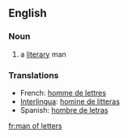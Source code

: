 ==English==
===Noun===
{{en-noun|sg=[[man]] [[of]] [[letter]]s|pl= [[men of letters]]}}

# a [[literary]] man

=== Translations ===
*French: [[homme de lettres]]
*[[Interlingua]]: [[homine de litteras]]
*Spanish: [[hombre de letras]]
[[fr:man of letters]]